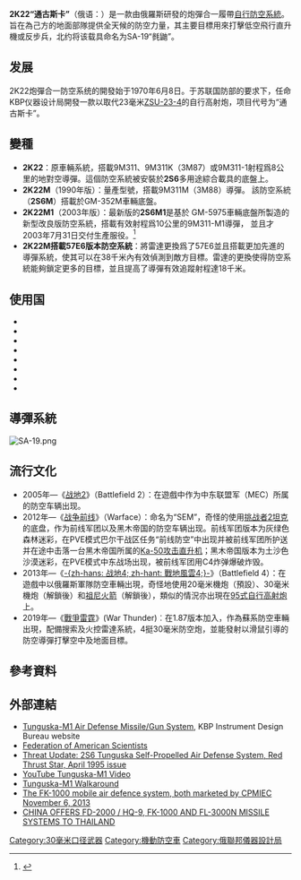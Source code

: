 {{Infobox Weapon
| name = 2K22“通古斯卡”<br />{{lang|ru|2К22 «Тунгу́ска»}}<br /><small>[[北约代号|北约代号]]：SA-19“毵鼬”</small>
| image = File:2008 Moscow Victory Day Parade - 9K22 Tunguska.jpg
| image_size = 300px
| caption = 2K22 "通古斯卡"-M與2008年莫斯科[[勝利日_(5月9日)|胜利日]]閱兵儀式
| origin = {{USSR}}<br />{{RUS}}
| type = [[自行防空系統|履帶式炮彈合一自行防空系統]]
<!-- Type selection -->| is_ranged = 
| is_bladed = 
| is_explosive = 
| is_artillery = 
| is_vehicle = yes
| is_missile = 
| is_UK = yes
<!-- Service history -->| service = 1982–至今
| used_by = 俄羅斯<br>蘇聯<br>白俄羅斯<br>印度<br>摩洛哥<br>烏克蘭
| wars = [[第一次车臣战争|1994车臣战争]]<br />[[俄羅斯－格魯吉亞戰爭|2008南奧塞梯戰爭]]<br />[[頓巴斯戰爭|顿涅茨頓巴斯戰爭]]<ref>{{cite AV media |date=29 May 2015 |title=2К22 Tunguska Tries Shooting Down A Drone At Night. |language=uk,ru |url=http://www.liveleak.com/view?i=fdd_1432905666 |access-date=29 May 2015 |location=Eastern Ukraine |archive-date=2016-03-03 |archive-url=https://web.archive.org/web/20160303235645/http://www.liveleak.com/view?i=fdd_1432905666 |dead-url=no }}</ref>
<!-- Production history -->
<br />[[2022年俄羅斯入侵烏克蘭|2022年俄羅斯入侵烏克蘭]]
| designer = [[俄聯邦儀器設計局|KBP仪器设计局]]
| design_date = 1970–1980
| manufacturer = [[乌里扬诺夫斯克軍械製造廠|乌里扬诺夫斯克軍械製造廠]]
| production_date = 1976–至今
| number = 
| variants = 2K22（“通古斯卡”），2K22M（“通古斯卡”-M），2K22M1（“通古斯卡”-M1）
| unit_cost = 1600萬美元 <ref>{{cite web|url=http://www.deagel.com/Air-Defense-Systems/Tunguska-M_a000373001.aspx|title=ЗTunguska-M|accessdate=2010-08-01|publisher=Deagel.com|archive-url=https://web.archive.org/web/20100409095150/http://www.deagel.com/Air-Defense-Systems/Tunguska-M_a000373001.aspx|archive-date=2010-04-09|dead-url=yes}}</ref>
<!-- General specifications -->| spec_label = “通古斯卡”-M1
| weight = 35噸
| length = 7.9米
| part_length = 
| width = 3.25米
| height = 4米<br>3.35米（收起雷達）
| diameter = 
| crew = 4（車長、駕駛員、炮手、雷達兵）
<!-- Vehicle/missile specifications -->| armour = 能夠有效防止7.62mm口徑武器的殺傷和破片傷害
| primary_armament = 8×9M311、9M311K、9M311-1、9M311M、9M311-M1或57E6地對空導彈
| secondary_armament = 2×30mm（单门炮两根炮管） [[2A38雙管高射炮|2A38M高射炮]]（裝載炮彈1936發）
| engine = V-46-6-MS 離心渦輪增壓發動機<ref>{{cite web|url=http://chtz-uraltrac.com/catalog/items/21.php|title=Diesel engine B-46-6 MC - Chelyabinsk tractor plant (ChTZ)|publisher=|access-date=2015-06-22|archive-url=https://web.archive.org/web/20190306014730/http://chtz-uraltrac.com/catalog/items/21.php|archive-date=2019-03-06|dead-url=yes}}</ref>
| engine_power = 780馬力（常規）<br/>840（全功率）
| pw_ratio = 
| transmission = [[液壓|液壓系統]]
| payload_capacity = 
| suspension = 液壓系統
| clearance = 17–57毫米
| wingspan = 
| propellant = 
| fuel_capacity = 
| vehicle_range = 500千米
| ceiling = 
| altitude = 
| boost = 
| speed = 65公里每小時（全功率行駛於正常道路）
| guidance = 
| steering = 
| accuracy = 
| launch_platform = 
| transport = 
}}

'''2K22“通古斯卡”'''（俄语：{{lang|ru|2К22 «Тунгу́ска»}}）是一款由俄羅斯研發的炮彈合一履帶[[自行防空系統|自行防空系統]]。旨在為己方的地面部隊提供全天候的防空力量，其主要目標用來打擊低空飛行直升機或反步兵，北约将该载具命名为SA-19“毵鼬”。

==发展==
2K22炮彈合一防空系统的開發始于1970年6月8日。于苏联国防部的要求下，任命KBP仪器设计局開發一款以取代23毫米[[ZSU-23-4自行高炮|ZSU-23-4]]的自行高射炮，项目代号为“通古斯卡”。

==變種==
* '''2K22'''：原車輛系統，搭載9M311、9M311K（3M87）或9M311-1射程爲8公里的地對空導彈。這個防空系統被安裝於'''2S6'''多用途綜合載具的底盤上。
* '''2K22M'''（1990年版）：量產型號，搭載9M311M（3M88）導彈。 該防空系統（'''2S6M'''）搭載於GM-352M車輛底盤。
* '''2K22M1'''（2003年版）：最新版的'''2S6M1'''是基於 GM-5975車輛底盤所製造的新型改良版防空系統，搭載有效射程爲10公里的9M311-M1導彈， 並且才2003年7月31日交付生產服役。<ref>{{cite web |url=http://www.kbptula.ru/rus/kbp/rusarmy.htm |title=存档副本 |accessdate=2012-03-28 |deadurl=yes |archiveurl=https://web.archive.org/web/20120607083216/http://www.kbptula.ru/rus/kbp/rusarmy.htm |archivedate=2012-06-07 }}</ref>
* '''2K22M搭載57E6版本防空系統'''：將雷達更換爲了57E6並且搭載更加先進的導彈系統，使其可以在38千米內有效偵測到敵方目標。雷達的更換使得防空系統能夠鎖定更多的目標，並且提高了導彈有效追蹤射程達18千米。

==使用国==
* {{BLR}}
* {{IND}}
* {{MAR}}
* {{MYA}}
* {{RUS}}
* {{SYR}}
* {{UKR}}
* {{YEM}}

==導彈系統==
[[Image:SA-19.png|left]]
{{Infobox Weapon
|name= 9M311導彈系統
|image=
|caption=
|origin=蘇聯
|type= 地對空導彈
<!-- Type selection -->
|is_ranged=
|is_bladed=
|is_explosive=
|is_artillery=
|is_vehicle=
|is_missile=yes
|is_UK=yes
<!-- Service history -->
|service= 1982–至今
|used_by=白俄羅斯<br>印度<br>摩洛哥<br>敘利亞<br>俄羅斯<br>前蘇聯<br>烏克蘭
<!-- Production history -->
|designer=KBP仪器设计局
|design_date=1970–1980
|production_date= 1976–至今
|number=
|variants= 9M311、9M311K、9M311-1、9M311M、9M311-M1、57E6
<!-- General specifications -->
|spec_label= 9M311
|weight= 57公斤
|length= 2.56米
|diameter=
<!-- Explosive specifications -->
|filling= 多彈頭以及鋼破片
|filling_weight= 9千克
|detonation=激光引信引爆（雷達引導9M311-M1）
<!-- Vehicle/missile specifications -->
|wingspan=
|propellant= 固態燃料推進器
|fuel_capacity=
|vehicle_range= 8千米（常規）<br> 10千米（使用9M311-M1系統）
|ceiling= 3500米
|altitude=
|boost=兩個階段：初速900米/秒，接近目標後以600米/秒進行攻擊。
|speed= 900米/秒（最大速度）
|guidance=雷達指令引導
|steering= 4個噴射轉向器
|accuracy= 5米
|launch_platform= 2S6導彈裝載器
|transport= 2F77車輛底盤
}}

==流行文化==
* 2005年—《[[战地2|战地2]]》（Battlefield 2）：在遊戲中作为中东联盟军（MEC）所属的防空车辆出现。
* 2012年—《[[战争前线|战争前线]]》（Warface）：命名为“SEM”，奇怪的使用[[挑战者2坦克|挑战者2坦克]]的底盘，作为前线军团以及黑木帝国的防空车辆出现。前线军团版本为灰绿色森林迷彩，在PVE模式巴尔干战区任务“前线防空”中出现并被前线军团所护送并在途中击落一台黑木帝国所属的[[Ka-50攻击直升机|Ka-50攻击直升机]]；黑木帝国版本为土沙色沙漠迷彩，在PVE模式中东战场出现，被前线军团用C4炸弹爆破炸毁。
* 2013年—《[[戰地風雲4|-{zh-hans: 战地4; zh-hant: 戰地風雲4;}-]]》（Battlefield 4）：在遊戲中以俄羅斯軍隊防空車輛出現，奇怪地使用20毫米機炮（預設）、30毫米機炮（解鎖後）和[[祖尼火箭|祖尼火箭]]（解鎖後），類似的情況亦出現在[[PGZ-95自行高射炮|95式自行高射炮]]上。
*2019年—《[[戰爭雷霆|戰爭雷霆]]》(War Thunder)︰在1.87版本加入，作為蘇系防空車輛出現，配備搜索及火控雷達系統，4挺30毫米防空炮，並能發射以滑鼠引導的防空導彈打擊空中及地面目標。

== 參考資料 ==
{{reflist}}

==外部連結==

* [https://web.archive.org/web/20120615011921/http://kbptula.ru/eng/zencom/tung.htm Tunguska-M1 Air Defense Missile/Gun System], KBP Instrument Design Bureau website
* [http://www.fas.org/man/dod-101/sys/missile/row/sa-19.htm Federation of American Scientists]{{Wayback|url=http://www.fas.org/man/dod-101/sys/missile/row/sa-19.htm |date=20160902152543 }}
* [https://web.archive.org/web/20090722200554/http://fmso.leavenworth.army.mil/Red-Star/issues/APR95/APR95.HTML Threat Update: 2S6 Tunguska Self-Propelled Air Defense System, Red Thrust Star, April 1995 issue]
* [https://www.youtube.com/watch?v=S3JY-9nLay0 YouTube Tunguska-M1 Video]{{Wayback|url=https://www.youtube.com/watch?v=S3JY-9nLay0 |date=20200917133958 }}
* [http://dishmodels.com/wshow.htm?p=1220&lng=E Tunguska-M1 Walkaround]{{Wayback|url=http://dishmodels.com/wshow.htm?p=1220&lng=E |date=20120304191207 }}
* [http://defense-studies.blogspot.com/2013/11/china-offers-thailand-collaboration-on.html The FK-1000 mobile air defence system, both marketed by CPMIEC November 6, 2013]{{Wayback|url=http://defense-studies.blogspot.com/2013/11/china-offers-thailand-collaboration-on.html |date=20131210132046 }}
* [http://chinesemilitaryreview.blogspot.com/2013/11/china-offers-fd-2000-hq-9-fk-1000-and.html CHINA OFFERS FD-2000 / HQ-9, FK-1000 AND FL-3000N MISSILE SYSTEMS TO THAILAND]{{Wayback|url=http://chinesemilitaryreview.blogspot.com/2013/11/china-offers-fd-2000-hq-9-fk-1000-and.html |date=20140108223144 }}


{{俄罗斯装甲战斗车辆}}
{{Russian and Soviet missiles|SAM}}

[[Category:30毫米口径武器|Category:30毫米口径武器]]
[[Category:機動防空車|Category:機動防空車]]
[[Category:俄聯邦儀器設計局|Category:俄聯邦儀器設計局]]